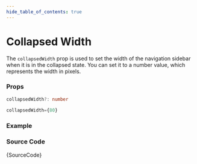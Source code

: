 ```yaml
---
hide_table_of_contents: true
---
```



# Collapsed Width

The `collapsedWidth` prop is used to set the width of the navigation sidebar when it is in the collapsed state. You can set it to a number value, which represents the width in pixels.

### Props

```ts noCopy
collapsedWidth?: number
```

```ts noCopy title='Default Value'
collapsedWidth={80}
```

### Example

<IframeWindow url='http://localhost:3000/en/menu-examples/vertical-menu/vertical-nav/collapsed-width' />

### Source Code

<TsToJsCodeSnippet>{SourceCode}</TsToJsCodeSnippet>
